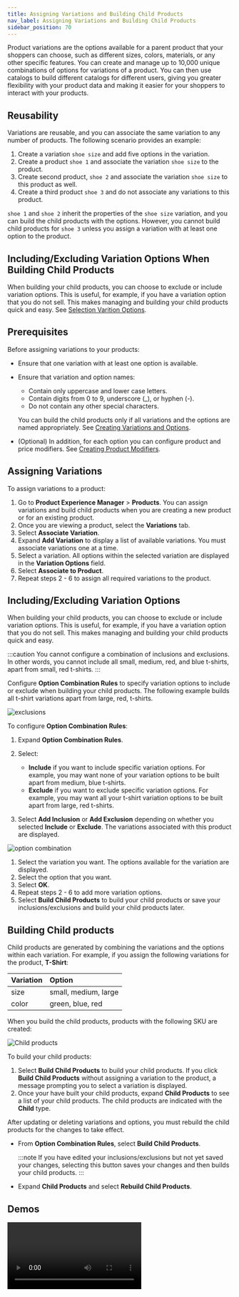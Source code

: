 ```yaml
---
title: Assigning Variations and Building Child Products
nav_label: Assigning Variations and Building Child Products
sidebar_position: 70
---
```


Product variations are the options available for a parent product that your shoppers can choose, such as different sizes, colors, materials, or any other specific features. You can create and manage up to 10,000 unique combinations of options for variations of a product. You can then use catalogs to build different catalogs for different users, giving you greater flexibility with your product data and making it easier for your shoppers to interact with your products.

## Reusability

Variations are reusable, and you can associate the same variation to any number of products. The following scenario provides an example:

1. Create a variation `shoe size` and add five options in the variation.
1. Create a product `shoe 1` and associate the variation `shoe size` to the product.
1. Create second product, `shoe 2` and associate the variation `shoe size` to this product as well.
1. Create a third product `shoe 3` and do not associate any variations to this product.

`shoe 1` and `shoe 2` inherit the properties of the `shoe size` variation, and you can build the child products with the options. However, you cannot build child products for `shoe 3` unless you assign a variation with at least one option to the product.

## Including/Excluding Variation Options When Building Child Products

When building your child products, you can choose to exclude or include variation options. This is useful, for example, if you have a variation option that you do not sell. This makes managing and building your child products quick and easy. See [Selection Varition Options](#selecting-variation-options).

## Prerequisites

Before assigning variations to your products: 

- Ensure that one variation with at least one option is available.
- Ensure that variation and option names:

    - Contain only uppercase and lower case letters.
    - Contain digits from 0 to 9, underscore (_), or hyphen (-).
    - Do not contain any other special characters.

    You can build the child products only if all variations and the options are named appropriately. See [Creating Variations and Options](/docs/commerce-manager/product-experience-manager/variations/).

- (Optional) In addition, for each option you can configure product and price modifiers. See [Creating Product Modifiers](/docs/commerce-manager/product-experience-manager/variations/).

## Assigning Variations

To assign variations to a product:

1. Go to **Product Experience Manager** > **Products**. You can assign variations and build child products when you are creating a new product or for an existing product. 
1. Once you are viewing a product, select the **Variations** tab.
1. Select **Associate Variation**.
1. Expand **Add Variation** to display a list of available variations. You must associate variations one at a time.
1. Select a variation. All options within the selected variation are displayed in the **Variation Options** field.
1. Select **Associate to Product**.
1. Repeat steps 2 - 6 to assign all required variations to the product.

## Including/Excluding Variation Options

When building your child products, you can choose to exclude or include variation options. This is useful, for example, if you have a variation option that you do not sell. This makes managing and building your child products quick and easy.

:::caution
You cannot configure a combination of inclusions and exclusions. In other words, you cannot include all small, medium, red, and blue t-shirts, apart from small, red t-shirts. 
:::

Configure **Option Combination Rules** to specify variation options to include or exclude when building your child products. The following example builds all t-shirt variations apart from large, red, t-shirts.

![exclusions](/assets/exclusions.png)

To configure **Option Combination Rules**:

1. Expand **Option Combination Rules**.
1. Select:

    - **Include** if you want to include specific variation options. For example, you may want none of your variation options to be built apart from medium, blue t-shirts.
    - **Exclude** if you want to exclude specific variation options. For example, you may want all your t-shirt variation options to be built apart from large, red t-shirts.

1. Select **Add Inclusion** or **Add Exclusion** depending on whether you selected **Include** or **Exclude**. The variations associated with this product are displayed.

![option combination](/assets/option_combination.png)

1. Select the variation you want. The options available for the variation are displayed.
1. Select the option that you want. 
1. Select **OK**.
1. Repeat steps 2 - 6 to add more variation options.
1.  Select **Build Child Products** to build your child products or save your inclusions/exclusions and build your child products later.

## Building Child products

Child products are generated by combining the variations and the options within each variation. For example, if you assign the following variations for the product, **T-Shirt**:

| Variation | Option               |
|:----------|:---------------------|
| size      | small, medium, large |
| color     | green, blue, red     |

When you build the child products, products with the following SKU are created:

![Child products](/assets/build-child-product.png)

To build your child products:

1. Select **Build Child Products** to build your child products. If you click **Build Child Products** without assigning a variation to the product, a message prompting you to select a variation is displayed. 
1. Once your have built your child products, expand **Child Products** to see a list of your child products. The child products are indicated with the **Child** type.

 After updating or deleting variations and options, you must rebuild the child products for the changes to take effect.

- From **Option Combination Rules**, select **Build Child Products**.

  :::note
  If you have edited your inclusions/exclusions but not yet saved your changes, selecting this button saves your changes and then builds your child products.
  :::

- Expand **Child Products** and select **Rebuild Child Products**.

## Demos

<Video
  mediaSrc="https://www.youtube.com/embed/a1mSUDAxx7k"
  mediaType="embed"
  title="Create Variations and Options" />
